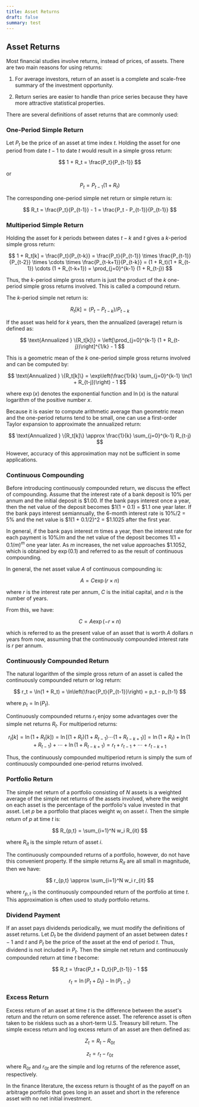 ```yaml
---
title: Asset Returns
draft: false
summary: test
---
```



<TOCInline toc={props.toc} asDisclosure />

## Asset Returns

Most financial studies involve returns, instead of prices, of assets. There are two main reasons for using returns:

1. For average investors, return of an asset is a complete and scale-free summary of the investment opportunity.

2. Return series are easier to handle than price series because they have more attractive statistical properties.

There are several definitions of asset returns that are commonly used:

### One-Period Simple Return

Let $P_t$ be the price of an asset at time index $t$. Holding the asset for one period from date $t-1$ to date $t$ would result in a simple gross return:

$$
1 + R_t = \frac{P_t}{P_{t-1}}
$$

or

$$
P_t = P_{t-1}(1 + R_t)
$$

The corresponding one-period simple net return or simple return is:

$$
R_t = \frac{P_t}{P_{t-1}} - 1 = \frac{P_t - P_{t-1}}{P_{t-1}}
$$

### Multiperiod Simple Return

Holding the asset for $k$ periods between dates $t-k$ and $t$ gives a $k$-period simple gross return:

$$
1 + R_t[k] = \frac{P_t}{P_{t-k}} = \frac{P_t}{P_{t-1}} \times \frac{P_{t-1}}{P_{t-2}} \times \cdots \times \frac{P_{t-k+1}}{P_{t-k}} = (1 + R_t)(1 + R_{t-1}) \cdots (1 + R_{t-k+1}) = \prod_{j=0}^{k-1} (1 + R_{t-j})
$$

Thus, the $k$-period simple gross return is just the product of the $k$ one-period simple gross returns involved. This is called a compound return.

The $k$-period simple net return is:

$$
R_t[k] = (P_t - P_{t-k})/P_{t-k}
$$

If the asset was held for $k$ years, then the annualized (average) return is defined as:

$$
\text{Annualized } \{R_t[k]\} = \left[\prod_{j=0}^{k-1} (1 + R_{t-j})\right]^{1/k} - 1
$$

This is a geometric mean of the $k$ one-period simple gross returns involved and can be computed by:

$$
\text{Annualized } \{R_t[k]\} = \exp\left(\frac{1}{k} \sum_{j=0}^{k-1} \ln(1 + R_{t-j})\right) - 1
$$

where $\exp(x)$ denotes the exponential function and $\ln(x)$ is the natural logarithm of the positive number $x$.

Because it is easier to compute arithmetic average than geometric mean and the one-period returns tend to be small, one can use a first-order Taylor expansion to approximate the annualized return:

$$
\text{Annualized } \{R_t[k]\} \approx \frac{1}{k} \sum_{j=0}^{k-1} R_{t-j}
$$

However, accuracy of this approximation may not be sufficient in some applications.

### Continuous Compounding

Before introducing continuously compounded return, we discuss the effect of compounding. Assume that the interest rate of a bank deposit is 10% per annum and the initial deposit is $1.00. If the bank pays interest once a year, then the net value of the deposit becomes $1(1 + 0.1) = $1.1 one year later. If the bank pays interest semiannually, the 6-month interest rate is 10%/2 = 5% and the net value is $1(1 + 0.1/2)^2 = $1.1025 after the first year.

In general, if the bank pays interest $m$ times a year, then the interest rate for each payment is 10%/$m$ and the net value of the deposit becomes $1(1 + 0.1/m)^m$ one year later. As $m$ increases, the net value approaches $1.1052, which is obtained by $\exp(0.1)$ and referred to as the result of continuous compounding.

In general, the net asset value $A$ of continuous compounding is:

$$
A = C \exp(r \times n)
$$

where $r$ is the interest rate per annum, $C$ is the initial capital, and $n$ is the number of years.

From this, we have:

$$
C = A \exp(-r \times n)
$$

which is referred to as the present value of an asset that is worth $A$ dollars $n$ years from now, assuming that the continuously compounded interest rate is $r$ per annum.

### Continuously Compounded Return

The natural logarithm of the simple gross return of an asset is called the continuously compounded return or log return:

$$
r_t = \ln(1 + R_t) = \ln\left(\frac{P_t}{P_{t-1}}\right) = p_t - p_{t-1}
$$

where $p_t = \ln(P_t)$.

Continuously compounded returns $r_t$ enjoy some advantages over the simple net returns $R_t$. For multiperiod returns:

$$
r_t[k] = \ln(1 + R_t[k]) = \ln[(1 + R_t)(1 + R_{t-1}) \cdots (1 + R_{t-k+1})] = \ln(1 + R_t) + \ln(1 + R_{t-1}) + \cdots + \ln(1 + R_{t-k+1}) = r_t + r_{t-1} + \cdots + r_{t-k+1}
$$

Thus, the continuously compounded multiperiod return is simply the sum of continuously compounded one-period returns involved.

### Portfolio Return

The simple net return of a portfolio consisting of $N$ assets is a weighted average of the simple net returns of the assets involved, where the weight on each asset is the percentage of the portfolio's value invested in that asset. Let $p$ be a portfolio that places weight $w_i$ on asset $i$. Then the simple return of $p$ at time $t$ is:

$$
R_{p,t} = \sum_{i=1}^N w_i R_{it}
$$

where $R_{it}$ is the simple return of asset $i$.

The continuously compounded returns of a portfolio, however, do not have this convenient property. If the simple returns $R_{it}$ are all small in magnitude, then we have:

$$
r_{p,t} \approx \sum_{i=1}^N w_i r_{it}
$$

where $r_{p,t}$ is the continuously compounded return of the portfolio at time $t$. This approximation is often used to study portfolio returns.

### Dividend Payment

If an asset pays dividends periodically, we must modify the definitions of asset returns. Let $D_t$ be the dividend payment of an asset between dates $t-1$ and $t$ and $P_t$ be the price of the asset at the end of period $t$. Thus, dividend is not included in $P_t$. Then the simple net return and continuously compounded return at time $t$ become:

$$
R_t = \frac{P_t + D_t}{P_{t-1}} - 1
$$

$$
r_t = \ln(P_t + D_t) - \ln(P_{t-1})
$$

### Excess Return

Excess return of an asset at time $t$ is the difference between the asset's return and the return on some reference asset. The reference asset is often taken to be riskless such as a short-term U.S. Treasury bill return. The simple excess return and log excess return of an asset are then defined as:

$$
Z_t = R_t - R_{0t}
$$

$$
z_t = r_t - r_{0t}
$$

where $R_{0t}$ and $r_{0t}$ are the simple and log returns of the reference asset, respectively.

In the finance literature, the excess return is thought of as the payoff on an arbitrage portfolio that goes long in an asset and short in the reference asset with no net initial investment.
